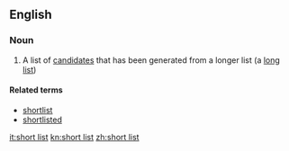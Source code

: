 ==English==

===Noun===
{{wikipedia}}
{{en-noun|head=[[short]] [[list]]}}

# A list of [[candidate]]s that has been generated from a longer list (a [[long list]])

====Related terms====
*[[shortlist]]
*[[shortlisted]]

[[it:short list]]
[[kn:short list]]
[[zh:short list]]